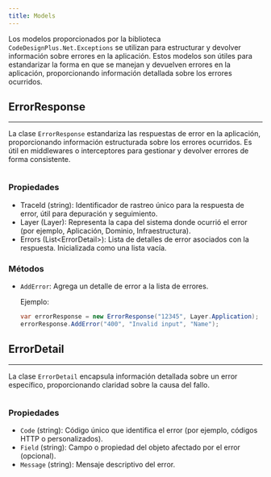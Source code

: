 ```yaml
---
title: Models
---
```


Los modelos proporcionados por la biblioteca `CodeDesignPlus.Net.Exceptions` se utilizan para estructurar y devolver información sobre errores en la aplicación. Estos modelos son útiles para estandarizar la forma en que se manejan y devuelven errores en la aplicación, proporcionando información detallada sobre los errores ocurridos.

## ErrorResponse
---
La clase `ErrorResponse` estandariza las respuestas de error en la aplicación, proporcionando información estructurada sobre los errores ocurridos. Es útil en middlewares o interceptores para gestionar y devolver errores de forma consistente.

```csharp url="packages/CodeDesignPlus.Net.Exceptions/src/CodeDesignPlus.Net.Exceptions/Models/ErrorResponse.cs"
```

### Propiedades
- TraceId (string): Identificador de rastreo único para la respuesta de error, útil para depuración y seguimiento.
- Layer (Layer): Representa la capa del sistema donde ocurrió el error (por ejemplo, Aplicación, Dominio, Infraestructura).
- Errors (List\<ErrorDetail\>): Lista de detalles de error asociados con la respuesta. Inicializada como una lista vacía.

### Métodos
- `AddError`: Agrega un detalle de error a la lista de errores.

    Ejemplo:

    ```csharp
    var errorResponse = new ErrorResponse("12345", Layer.Application);
    errorResponse.AddError("400", "Invalid input", "Name");
    ```

## ErrorDetail
---

La clase `ErrorDetail` encapsula información detallada sobre un error específico, proporcionando claridad sobre la causa del fallo.

```csharp url="packages/CodeDesignPlus.Net.Exceptions/src/CodeDesignPlus.Net.Exceptions/Models/ErrorDetail.cs"
```

### Propiedades
- `Code` (string): Código único que identifica el error (por ejemplo, códigos HTTP o personalizados).
- `Field` (string): Campo o propiedad del objeto afectado por el error (opcional).
- `Message` (string): Mensaje descriptivo del error.

